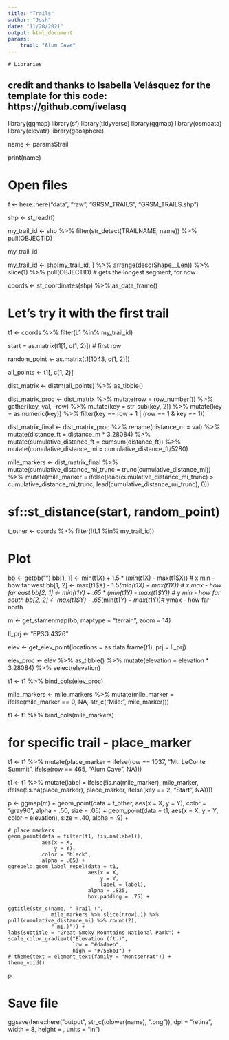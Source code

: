 ```yaml
---
title: "Trails"
author: "Josh"
date: "11/20/2021"
output: html_document
params: 
    trail: "Alum Cave"
---
```

    
    # Libraries

## credit and thanks to Isabella Velásquez for the template for this code: https://github.com/ivelasq

library(ggmap)
library(sf)
library(tidyverse)
library(ggmap)
library(osmdata)
library(elevatr)
library(geosphere)

name <- params$trail

print(name)

# Open files

f <- 
    here::here("data", "raw", "GRSM_TRAILS", "GRSM_TRAILS.shp")

shp <- st_read(f)

my_trail_id <- shp %>% 
    filter(str_detect(TRAILNAME, name)) %>% 
    pull(OBJECTID)

my_trail_id

my_trail_id <- shp[my_trail_id, ] %>% 
    arrange(desc(Shape__Len)) %>% 
    slice(1) %>% 
    pull(OBJECTID) # gets the longest segment, for now

coords <-
    st_coordinates(shp) %>% 
    as_data_frame()

# Let's try it with the first trail

t1 <- coords %>% 
    filter(L1 %in% my_trail_id)

start = as.matrix(t1[1, c(1, 2)]) # first row

random_point <- as.matrix(t1[1043, c(1, 2)])

all_points <- t1[, c(1, 2)]

dist_matrix <- distm(all_points) %>% 
    as_tibble()

dist_matrix_proc <- dist_matrix %>% 
    mutate(row = row_number()) %>% 
    gather(key, val, -row) %>% 
    mutate(key = str_sub(key, 2)) %>% 
    mutate(key = as.numeric(key)) %>% 
    filter(key == row + 1 | (row == 1 & key == 1))

dist_matrix_final <- dist_matrix_proc %>% 
    rename(distance_m = val) %>% 
    mutate(distance_ft = distance_m * 3.28084) %>% 
    mutate(cumulative_distance_ft = cumsum(distance_ft)) %>% 
    mutate(cumulative_distance_mi = cumulative_distance_ft/5280)

mile_markers <- dist_matrix_final %>% 
    mutate(cumulative_distance_mi_trunc = trunc(cumulative_distance_mi)) %>% 
    mutate(mile_marker = ifelse(lead(cumulative_distance_mi_trunc) > cumulative_distance_mi_trunc, 
                                lead(cumulative_distance_mi_trunc), 0))

# sf::st_distance(start, random_point)

t_other <- coords %>% 
    filter(!(L1 %in% my_trail_id))

# Plot

bb <- getbb("")
bb[1, 1] <- min(t1$X) + 1.5*(min(t1$X) - max(t1$X))  # x min - how far west
bb[1, 2] <- max(t1$X) - 1.5*(min(t1$X) - max(t1$X)) # x max - how far east
bb[2, 1] <- min(t1$Y) + .65*(min(t1$Y) - max(t1$Y)) # y min - how far south
bb[2, 2] <- max(t1$Y) - .65*(min(t1$Y) - max(t1$Y))# ymax - how far north

m <- get_stamenmap(bb, maptype = "terrain", zoom = 14)

ll_prj <- "EPSG:4326"

elev <- get_elev_point(locations = as.data.frame(t1), prj = ll_prj)

elev_proc <- elev %>% 
    as_tibble() %>% 
    mutate(elevation = elevation * 3.28084) %>% 
    select(elevation)

t1 <- t1 %>% 
    bind_cols(elev_proc)

mile_markers <- mile_markers %>% 
    mutate(mile_marker = ifelse(mile_marker == 0, NA, str_c("Mile: ", mile_marker)))

t1 <- t1 %>%
    bind_cols(mile_markers)

# for specific trail - place_marker

t1 <- t1 %>% 
    mutate(place_marker = ifelse(row == 1037, "Mt. LeConte Summit",
                                 ifelse(row == 465, "Alum Cave", NA)))

t1 <- t1 %>% 
    mutate(label = ifelse(!is.na(mile_marker), mile_marker,
                          ifelse(!is.na(place_marker), place_marker,
                                  ifelse(key == 2, "Start", NA))))

p <- ggmap(m) +
    geom_point(data = t_other, 
               aes(x = X,
                   y = Y),
               color = "gray90", 
               alpha = .50,
               size = .05) +
    geom_point(data = t1, 
               aes(x = X,
                   y = Y,
                   color = elevation), 
               size = .40,
               alpha = .9) +
    
    # place markers
    geom_point(data = filter(t1, !is.na(label)),
               aes(x = X, 
                   y = Y),
               color = "black",
               alpha = .65) +
    ggrepel::geom_label_repel(data = t1,
                              aes(x = X, 
                                  y = Y,
                                  label = label),
                              alpha = .825,
                              box.padding = .75) +
    
    ggtitle(str_c(name, " Trail (", 
                  mile_markers %>% slice(nrow(.)) %>% pull(cumulative_distance_mi) %>% round(2),
                  " mi.)")) +
    labs(subtitle = "Great Smoky Mountains National Park") +
    scale_color_gradient("Elevation (ft.)", 
                         low = "#dadaeb",
                         high = "#756bb1") + 
    # theme(text = element_text(family = "Montserrat")) +
    theme_void()

p

# Save file

ggsave(here::here("output", str_c(tolower(name), ".png")), dpi = "retina", width = 8, height = , units = "in")

